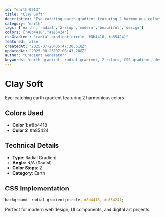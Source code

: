 ```yaml
---
id: "earth-0913"
title: "Clay Soft"
description: "Eye-catching earth gradient featuring 2 harmonious colors"
category: "earth"
tags: ["earth","radial","2-stop","modern","beautiful","design"]
colors: ["#8b4418","#a85424"]
cssGradient: "radial-gradient(circle, #8b4418, #a85424)"
featured: false
createdAt: "2025-07-20T05:47:30.618Z"
updatedAt: "2025-08-25T07:08:43.288Z"
author: "Gradient Generator"
keywords: "earth gradient, radial gradient, 2 colors, CSS gradient, design, #8b4418, #a85424"
---
```


# Clay Soft

Eye-catching earth gradient featuring 2 harmonious colors

## Colors Used
- **Color 1**: #8b4418
- **Color 2**: #a85424

## Technical Details
- **Type**: Radial Gradient
- **Angle**: N/A (Radial)
- **Color Stops**: 2
- **Category**: Earth

## CSS Implementation
```css
background: radial-gradient(circle, #8b4418, #a85424);
```

Perfect for modern web design, UI components, and digital art projects.
